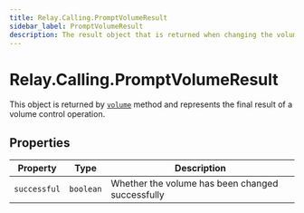 ```yaml
---
title: Relay.Calling.PromptVolumeResult
sidebar_label: PromptVolumeResult
description: The result object that is returned when changing the volume of a prompt action.
---
```


[volume]: /sdks/relay-realtime-sdk/v2/language/nodejs/calling/actions/prompt#volume

# Relay.Calling.PromptVolumeResult

This object is returned by [`volume`][volume] method and represents the final result of a volume control operation.

## Properties

| Property | Type | Description |
| -------- | ---- | ----------- |
| `successful` | `boolean` | Whether the volume has been changed successfully |